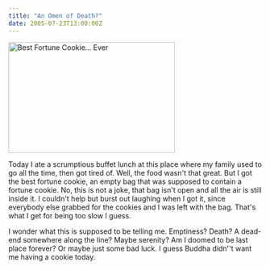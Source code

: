```yaml
---
title: "An Omen of Death?"
date: 2005-07-23T13:00:00Z
---
```


[<img src="https://photos22.flickr.com/28053077_775ca3429a.jpg" width="330" height="220" alt="Best Fortune Cookie... Ever" />][1]

Today I ate a scrumptious buffet lunch at this place where my family used to go all the time, then got tired of. Well, the food wasn't that great. But I got the best fortune cookie, an empty bag that was supposed to contain a fortune cookie. No, this is not a joke, that bag isn't open and all the air is still inside it. I couldn't help but burst out laughing when I got it, since everybody else grabbed for the cookies and I was left with the bag. That's what I get for being too slow I guess.

I wonder what this is supposed to be telling me. Emptiness? Death? A dead-end somewhere along the line? Maybe serenity? Am I doomed to be last place forever? Or maybe just some bad luck. I guess Buddha didn''t want me having a cookie today.

[1]: http://www.flickr.com/photos/avalonstar/28053077/
